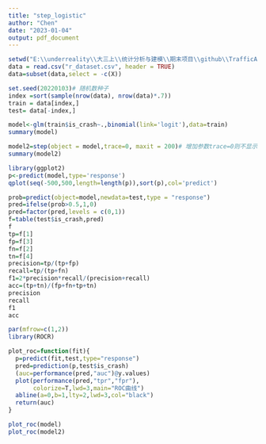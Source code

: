 ```yaml
---
title: "step_logistic"
author: "Chen"
date: "2023-01-04"
output: pdf_document
---
```


```r
setwd("E:\\underreality\\大三上\\统计分析与建模\\期末项目\\github\\TrafficAccidentPrediction\\")
data = read.csv("r_dataset.csv", header = TRUE)
data=subset(data,select = -c(X))
```

```r
set.seed(20220103)# 随机数种子
index =sort(sample(nrow(data), nrow(data)*.7))
train = data[index,]
test= data[-index,]
```


```r
model<-glm(train$is_crash~.,binomial(link='logit'),data=train)
summary(model)
```

```r
model2=step(object = model,trace=0, maxit = 200)# 增加参数trace=0则不显示过程
summary(model2)
```

```r
library(ggplot2)
p<-predict(model,type='response')
qplot(seq(-500,500,length=length(p)),sort(p),col='predict')
```

```r
prob=predict(object=model,newdata=test,type = "response")
pred=ifelse(prob>0.5,1,0)
pred=factor(pred,levels = c(0,1))
f=table(test$is_crash,pred)
f
tp=f[1]
fp=f[3]
fn=f[2]
tn=f[4]
precision=tp/(tp+fp)
recall=tp/(tp+fn)
f1=2*precision*recall/(precision+recall)
acc=(tp+tn)/(fp+fn+tp+tn)
precision
recall
f1
acc

```

```r
par(mfrow=c(1,2))
library(ROCR)

plot_roc=function(fit){
  p=predict(fit,test,type="response")
  pred=prediction(p,test$is_crash)
  (auc=performance(pred,"auc")@y.values)
  plot(performance(pred,"tpr","fpr"),
       colorize=T,lwd=3,main="ROC曲线")
  abline(a=0,b=1,lty=2,lwd=3,col="black")
  return(auc)
}

plot_roc(model)
plot_roc(model2)
```



